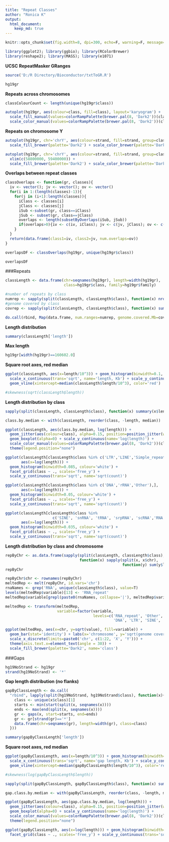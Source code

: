 ```yaml
---
title: "Repeat Classes"
author: "Ronica K"
output: 
  html_document:
    keep_md: true
---
```

```r
knitr::opts_chunk$set(fig.width=8, dpi=300, echo=F, warning=F, message=F, cache=T)
```


```r
library(ggplot2); library(ggbio); library(RColorBrewer) 
library(reshape2); library(MASS); library(e1071)
```

__UCSC RepeatMasker GRanges__

```r
source('D:/R Directory/Bioconductor/txtToGR.R')

hg19gr
```

__Repeats across chromosomes__

```r
classColourCount <- length(unique(hg19gr$class))

autoplot(hg19gr, aes(colour=class, fill=class), layout='karyogram') +
  scale_fill_manual(values=colorRampPalette(brewer.pal(8, 'Dark2'))(classColourCount)) +
  scale_color_manual(values=colorRampPalette(brewer.pal(8, 'Dark2'))(classColourCount))
```

__Repeats on chromosome Y__

```r
autoplot(hg19gr, chr='chrY', aes(colour=strand, fill=strand, group=class), group.selfish=T) +
  scale_fill_brewer(palette='Dark2') + scale_color_brewer(palette='Dark2')
```

```r
autoplot(hg19gr, chr='chrY', aes(colour=strand, fill=strand, group=class), group.selfish=T) + 
  xlim(c(58800000, 59400000)) +
  scale_fill_brewer(palette='Dark2') + scale_color_brewer(palette='Dark2')
```

__Overlaps between repeat classes__

```r
classOverlaps <- function(gr, classes){
  iv <- vector(); jv <- vector(); ov <- vector()
  for(i in 1:(length(classes)-1)){
    for(j in (i+1):length(classes)){
      iClass <- classes[i]
      jClass <- classes[j]
      iSub <-subset(gr, class==iClass)
      jSub <- subset(gr, class==jClass)
      overlaps <- length(subsetByOverlaps(iSub, jSub))
      if(overlaps>0){iv <- c(iv, iClass); jv <- c(jv, jClass); ov <- c(ov, overlaps)}
    }
  }
  return(data.frame(class1=iv, class2=jv, num.overlaps=ov))
}

overlapsDF <- classOverlaps(hg19gr, unique(hg19gr$class))

overlapsDF
```

###Repeats

```r
classLength <- data.frame(chr=seqnames(hg19gr), length=width(hg19gr), 
                          class=hg19gr$class, family=hg19gr$family)

#number of repeats by class
numrep <- sapply(split(classLength, classLength$class), function(x) nrow(x))
#genome covered by class
covrep <- sapply(split(classLength, classLength$class), function(x) sum(x$length))

do.call(rbind, Map(data.frame, num.ranges=numrep, genome.covered.Mb=covrep/10^6))
```

__Length distribution__

```r
summary(classLength['length'])
```

__Max length__

```r
hg19gr[width(hg19gr)==160602.0]
```

__Square root axes, red median__

```r
ggplot(classLength, aes(x=length/10^3)) + geom_histogram(binwidth=0.1, colour='white') + 
  scale_x_continuous(trans='sqrt', name='length, Kb') + scale_y_continuous(trans='sqrt') +
  geom_vline(xintercept=median(classLength$length/10^3), color='red')

#skewness(sqrt(classLength$length))  

```

__Length distribution by class__

```r
sapply(split(classLength, classLength$class), function(x) summary(x$length))
```


```r
class.by.median <- with(classLength, reorder(class, -length, median))

ggplot(classLength, aes(class.by.median, log(length))) + 
  geom_jitter(aes(colour=class), alpha=0.15, position=position_jitter(width = .35)) + 
  geom_boxplot(alpha=0) + scale_y_continuous(name='log(length)') + 
  scale_color_manual(values=colorRampPalette(brewer.pal(8, 'Dark2'))(classColourCount)) +
  theme(legend.position="none")
```


```r
ggplot(classLength[classLength$class %in% c('LTR','LINE','Simple_repeat'),], 
       aes(x=log(length))) + 
  geom_histogram(binwidth=0.085, colour='white') + 
  facet_grid(class ~ ., scales='free_y') +
  scale_y_continuous(trans='sqrt', name='sqrt(count)') 
```


```r
ggplot(classLength[classLength$class %in% c('DNA','rRNA','Other'),], 
       aes(x=log(length))) + 
  geom_histogram(binwidth=0.05, colour='white') + 
  facet_grid(class ~ ., scales='free_y') +
  scale_y_continuous(trans='sqrt', name='sqrt(count)') 

```


```r
ggplot(classLength[classLength$class %in% 
                     c('SINE', 'snRNA', 'tRNA', 'srpRNA', 'scRNA','RNA'),], 
       aes(x=log(length))) + 
  geom_histogram(binwidth=0.035, colour='white') + 
  facet_grid(class ~ ., scales='free_y') +
  scale_y_continuous(trans='sqrt', name='sqrt(count)')
```

__Length distribution by class and chromosome__

```r
repByChr <- as.data.frame(sapply(split(classLength, classLength$class), 
                                 function(x) sapply(split(x, x$chr), 
                                                    function(y) sum(y$length))))
repByChr
```


```r
repByChr$chr <- rownames(repByChr)
meltedRep <- melt(repByChr, id.vars='chr')
rnaNames <- grep('RNA', unique(classLength$class), value=T)
levels(meltedRep$variable)[13] <- 'RNA_repeat' 
meltedRep$variable[grepl(paste0(rnaNames, collapse='|'), meltedRep$variable)] <- 'RNA_repeat'

meltedRep <- transform(meltedRep, 
                       variable=factor(variable, 
                                       levels=c('RNA_repeat', 'Other', 'Simple_repeat',
                                                'DNA', 'LTR', 'SINE', 'LINE')))

ggplot(meltedRep, aes(x=chr, y=sqrt(value), fill=variable)) + 
  geom_bar(stat='identity') + labs(x='chromosome', y='sqrt(genome covered)') + 
  scale_x_discrete(limits=paste0('chr', c(1:22, 'X', 'Y'))) +
  theme(axis.text.x=element_text(angle = 30)) + 
  scale_fill_brewer(palette='Dark2', name='class')
```

###Gaps

```r
hg19NoStrand <- hg19gr
strand(hg19NoStrand) <- '*'
```

__Gap length distribution (no flanks)__

```r
gapByClassLength <- do.call(
  "rbind", lapply(split(hg19NoStrand, hg19NoStrand$class), function(x){
    class <- unique(x$class)[1]
    starts <- min(start(split(x, seqnames(x))))
    ends <- max(end(split(x, seqnames(x))))
    gr <- gaps(x, start=starts, end=ends)
    gr <- gr[strand(gr)=='*']
    data.frame(chr=seqnames(gr), length=width(gr), class=class)
  }))

summary(gapByClassLength['length'])
```

__Square root axes, red median__

```r
ggplot(gapByClassLength, aes(x=length/10^3)) + geom_histogram(binwidth=1.25, colour='white') + 
  scale_x_continuous(trans='sqrt', name='gap length, Kb') + scale_y_continuous(trans='sqrt') +
  geom_vline(xintercept=median(gapByClassLength$length/10^3), color='red')

#skewness(log(gapByClassLength$length)) 

sapply(split(gapByClassLength, gapByClassLength$class), function(x) summary(x$length))
```


```r
gap.class.by.median <- with(gapByClassLength, reorder(class, -length, median))

ggplot(gapByClassLength, aes(gap.class.by.median, log(length))) + 
  geom_jitter(aes(colour=class), alpha=0.15, position=position_jitter(width = .35)) + 
  geom_boxplot(alpha=0) + scale_y_continuous(name='log(length)') + 
  scale_color_manual(values=colorRampPalette(brewer.pal(8, 'Dark2'))(classColourCount)) +
  theme(legend.position="none")
```


```r
ggplot(gapByClassLength, aes(x=log(length))) + geom_histogram(binwidth=0.15, colour='white') + 
  facet_grid(class ~ ., scales='free_y') + scale_y_continuous(trans='sqrt')
```
